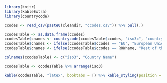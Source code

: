 ```r

library(knitr)
library(kableExtra)
library(countrycode)

ccodes <- read_csv(paste0(cleandir, "ccodes.csv")) %>% pull(.)

ccodesTable <- as.data.frame(ccodes)
ccodesTable$cnames <- countrycode(ccodesTable$ccodes, "iso3c", "country.name")
ccodesTable$cnames <- ifelse(ccodesTable$ccodes == "EU", "European Union", ccodesTable$cnames)
ccodesTable$cnames <- ifelse(ccodesTable$ccodes == ROWname, "Rest of the World", ccodesTable$cnames)

colnames(ccodesTable) <- c("iso3", "Country Name")

ccodesTable <- ccodesTable %>% arrange(iso3)

kable(ccodesTable, "latex", booktabs = T) %>% kable_styling(position = "center")

```
